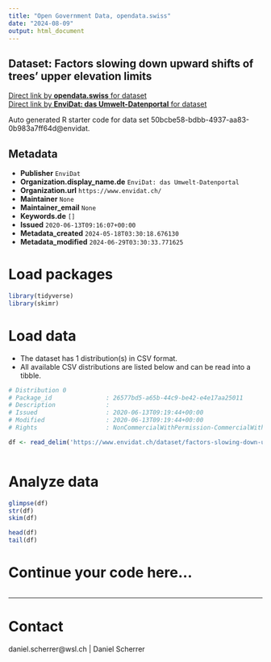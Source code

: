 ```yaml
---
title: "Open Government Data, opendata.swiss"
date: "2024-08-09"
output: html_document
---
```


## Dataset: Factors slowing down upward shifts of trees’ upper elevation limits



[Direct link by **opendata.swiss** for dataset](https://opendata.swiss/de/dataset/factors-slowing-down-upward-shifts-of-trees-upper-elevation-limits)<br>
[Direct link by **EnviDat: das Umwelt-Datenportal** for dataset](https://www.envidat.ch/#/metadata/factors-slowing-down-upward-shifts-of-trees-upper-elevation-limits)

Auto generated R starter code for data set 50bcbe58-bdbb-4937-aa83-0b983a7ff64d@envidat.

## Metadata

- **Publisher** `EnviDat`
- **Organization.display_name.de** `EnviDat: das Umwelt-Datenportal`
- **Organization.url** `https://www.envidat.ch/`
- **Maintainer** `None`
- **Maintainer_email** `None`
- **Keywords.de** `[]`
- **Issued** `2020-06-13T09:16:07+00:00`
- **Metadata_created** `2024-05-18T03:30:18.676130`
- **Metadata_modified** `2024-06-29T03:30:33.771625`


# Load packages

```r

library(tidyverse)
library(skimr)

```

# Load data

-   The dataset has 1 distribution(s) in CSV format.
-   All available CSV distributions are listed below and can be read into a tibble.

```r

# Distribution 0
# Package_id               : 26577bd5-a65b-44c9-be42-e4e17aa25011
# Description              : 
# Issued                   : 2020-06-13T09:19:44+00:00
# Modified                 : 2020-06-13T09:19:44+00:00
# Rights                   : NonCommercialWithPermission-CommercialWithPermission-ReferenceRequired

df <- read_delim('https://www.envidat.ch/dataset/factors-slowing-down-upward-shifts-of-trees-upper-elevation-limits/resource/cbd5e811-0e38-45ed-b00e-fe7a86ed88db')



```

# Analyze data

```r

glimpse(df)
str(df)
skim(df)

head(df)
tail(df)

```

# Continue your code here...

```r

```

------------------------------------------------------------------------

# Contact

daniel.scherrer@wsl.ch | Daniel Scherrer

